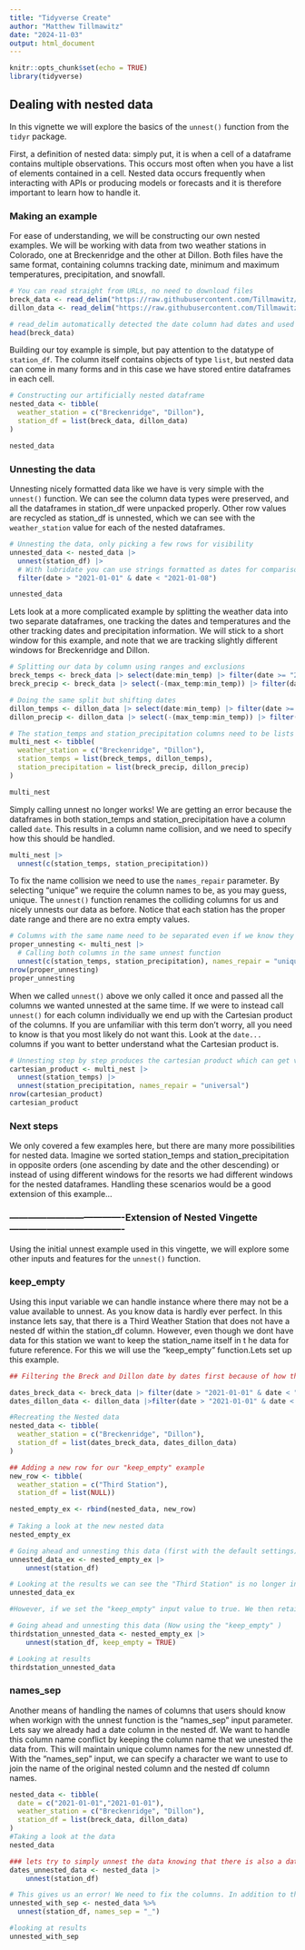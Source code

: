 ```yaml
---
title: "Tidyverse Create"
author: "Matthew Tillmawitz"
date: "2024-11-03"
output: html_document
---
```


```r
knitr::opts_chunk$set(echo = TRUE)
library(tidyverse)
```

## Dealing with nested data

In this vignette we will explore the basics of the `unnest()` function from the `tidyr` package.


First, a definition of nested data: simply put, it is when a cell of a dataframe contains multiple observations. This occurs most often when you have a list of elements contained in a cell. Nested data occurs frequently when interacting with APIs or producing models or forecasts and it is therefore important to learn how to handle it.

### Making an example

For ease of understanding, we will be constructing our own nested examples. We will be working with data from two weather stations in Colorado, one at Breckenridge and the other at Dillon. Both files have the same format, containing columns tracking date, minimum and maximum temperatures, precipitation, and snowfall.

```r
# You can read straight from URLs, no need to download files
breck_data <- read_delim("https://raw.githubusercontent.com/Tillmawitz/data_607/refs/heads/main/project_data/breckenridge.csv", delim = ",")
dillon_data <- read_delim("https://raw.githubusercontent.com/Tillmawitz/data_607/refs/heads/main/project_data/dillon.csv", delim = ",")

# read_delim automatically detected the date column had dates and used the correct data type
head(breck_data)
```

Building our toy example is simple, but pay attention to the datatype of `station_df`. The column itself contains objects of type `list`, but nested data can come in many forms and in this case we have stored entire dataframes in each cell.

```r
# Constructing our artificially nested dataframe
nested_data <- tibble(
  weather_station = c("Breckenridge", "Dillon"),
  station_df = list(breck_data, dillon_data)
)

nested_data
```

### Unnesting the data

Unnesting nicely formatted data like we have is very simple with the `unnest()` function. We can see the column data types were preserved, and all the dataframes in station_df were unpacked properly. Other row values are recycled as station_df is unnested, which we can see with the `weather_station` value for each of the nested dataframes.

```r
# Unnesting the data, only picking a few rows for visibility
unnested_data <- nested_data |>
  unnest(station_df) |>
  # With lubridate you can use strings formatted as dates for comparison to date objects
  filter(date > "2021-01-01" & date < "2021-01-08")

unnested_data
```

Lets look at a more complicated example by splitting the weather data into two separate dataframes, one tracking the dates and temperatures and the other tracking dates and precipitation information. We will stick to a short window for this example, and note that we are tracking slightly different windows for Breckenridge and Dillon.

```r
# Splitting our data by column using ranges and exclusions
breck_temps <- breck_data |> select(date:min_temp) |> filter(date >= "2021-01-01" & date <= "2021-01-05")
breck_precip <- breck_data |> select(-(max_temp:min_temp)) |> filter(date >= "2021-01-01" & date <= "2021-01-05")

# Doing the same split but shifting dates
dillon_temps <- dillon_data |> select(date:min_temp) |> filter(date >= "2020-12-31" & date <= "2021-01-04")
dillon_precip <- dillon_data |> select(-(max_temp:min_temp)) |> filter(date >= "2020-12-31" & date <= "2021-01-04")

# The station_temps and station_precipitation columns need to be lists to force everything to two lines
multi_nest <- tibble(
  weather_station = c("Breckenridge", "Dillon"), 
  station_temps = list(breck_temps, dillon_temps),
  station_precipitation = list(breck_precip, dillon_precip)
)

multi_nest
```

Simply calling unnest no longer works! We are getting an error because the dataframes in both station_temps and station_precipitation have a column called `date`. This results in a column name collision, and we need to specify how this should be handled.

```r
multi_nest |>
  unnest(c(station_temps, station_precipitation))
```

To fix the name collision we need to use the `names_repair` parameter. By selecting "unique" we require the column names to be, as you may guess, unique. The `unnest()` function renames the colliding columns for us and nicely unnests our data as before. Notice that each station has the proper date range and there are no extra empty values.

```r
# Columns with the same name need to be separated even if we know they will match
proper_unnesting <- multi_nest |>
  # Calling both columns in the same unnest function
  unnest(c(station_temps, station_precipitation), names_repair = "unique")
nrow(proper_unnesting)
proper_unnesting
```

When we called `unnest()` above we only called it once and passed all the columns we wanted unnested at the same time. If we were to instead call `unnest()` for each column individually we end up with the Cartesian product of the columns. If you are unfamiliar with this term don't worry, all you need to know is that you most likely do not want this. Look at the `date...` columns if you want to better understand what the Cartesian product is.

```r
# Unnesting step by step produces the cartesian product which can get very large very quickly, you likely want to avoid this
cartesian_product <- multi_nest |>
  unnest(station_temps) |>
  unnest(station_precipitation, names_repair = "universal")
nrow(cartesian_product)
cartesian_product
```

### Next steps

We only covered a few examples here, but there are many more possibilities for nested data. Imagine we sorted station_temps and station_precipitation in opposite orders (one ascending by date and the other descending) or instead of using different windows for the resorts we had different windows for the nested dataframes. Handling these scenarios would be a good extension of this example...


### -------------------------------------Extension of Nested Vingette -------------------------------------
Using the initial unnest example used in this vingette, we will explore some other inputs and features for the `unnest()` function. 

### keep_empty 
Using this input variable we can handle instance where there may not be a value available to unnest. As you know data is hardly ever perfect. In this instance lets say, that there is a Third Weather Station that does not have a nested df within the station_df column. However, even though we dont have data for this station we want to keep the station_name itself in t he data for future reference. For this we will use the "keep_empty" function.Lets set up this example. 

```r
## Filtering the Breck and Dillon date by dates first because of how the example is structured

dates_breck_data <- breck_data |> filter(date > "2021-01-01" & date < "2021-01-08")
dates_dillon_data <- dillon_data |>filter(date > "2021-01-01" & date < "2021-01-08")

#Recreating the Nested data 
nested_data <- tibble(
  weather_station = c("Breckenridge", "Dillon"),
  station_df = list(dates_breck_data, dates_dillon_data)
)

## Adding a new row for our "keep_empty" example
new_row <- tibble(
  weather_station = c("Third Station"),
  station_df = list(NULL))

nested_empty_ex <- rbind(nested_data, new_row)
  
# Taking a look at the new nested data
nested_empty_ex

# Going ahead and unnesting this data (first with the default settings)
unnested_data_ex <- nested_empty_ex |>
    unnest(station_df)

# Looking at the results we can see the "Third Station" is no longer in the data.
unnested_data_ex

#However, if we set the "keep_empty" input value to true. We then retain that datapoint. 

# Going ahead and unnesting this data (Now using the "keep_empty" )
thirdstation_unnested_data <- nested_empty_ex |>
    unnest(station_df, keep_empty = TRUE)

# Looking at results
thirdstation_unnested_data
```

### names_sep

Another means of handling the names of columns that users should know when workign with the unnest function is the "names_sep" input parameter. Lets say we already had a date column in the nested df. We want to handle this column name conflict by keeping the column name that we unested the data from. This will maintain unique column names for the new unnested df. With the "names_sep" input, we can specify a character we want to use to join the name of the original nested column and the nested df column names. 
``` r
nested_data <- tibble(
  date = c("2021-01-01","2021-01-01"),
  weather_station = c("Breckenridge", "Dillon"),
  station_df = list(breck_data, dillon_data)
)
#Taking a look at the data
nested_data

### lets try to simply unnest the data knowing that there is also a date in the nested dfs
dates_unnested_data <- nested_data |>
    unnest(station_df)

# This gives us an error! We need to fix the columns. In addition to the way outlined above, we can use the names_sep parameter.
unnested_with_sep <- nested_data %>%
  unnest(station_df, names_sep = "_")

#looking at results
unnested_with_sep

```
